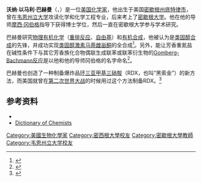'''沃纳·以马利·巴赫曼'''（{{lang-en|'''Werner Emmanuel Bachmann'''}}，{{bd|1901年|11月13日|1951年3月22日}}）是一位[[美国|美国]][[化学家|化学家]]，他出生于美国[[密歇根州|密歇根州]][[底特律|底特律市]]，曾在[[韦恩州立大学|韦恩州立大学]]攻读化学和化学工程专业，后来考上了[[密歇根大学|密歇根大学]]。他在他的导师[[摩西·冈伯格|摩西·冈伯格]]指导下获得博士学位，然后一直在密歇根大学参与学术研究。

巴赫曼研究[[物理有机化学|物理有机化学]]（[[重排反应|重排反应]]、[[自由基|自由基]]）和[[有机合成|有机合成]]，他被认为是[[类固醇|类固醇合成]]的先锋，并成功实现[[类固醇激素|类固醇激素]][[马萘雌甾酮|马萘雌甾酮]]的全合成<ref>{{cite web|url=http://www.chemistry.msu.edu/Genealogy/work-area-B.shtml|title=Chemical Genealogy Work Area - B|author=Michigan State University|accessdate=2011-05-04|deadurl=yes|archiveurl=https://web.archive.org/web/20110720004450/http://www2.chemistry.msu.edu/Genealogy/work-area-B.shtml|archivedate=2011-07-20}}</ref>。另外，能让芳香重氮盐在碱性条件下与其它芳香族化合物偶联生成联苯或联苯衍生物的[[Gomberg-Bachmann反应|Gomberg-Bachmann反应]]是以他和他的导师冈伯格的名字命名<ref>{{cite web|url=http://www.ecompound.com/Reaction%20reference/name_reaction_alphabetical2.htm|title=Reaction Reference: Name Reaction|accessdate=2011-05-04|archive-date=2011-04-25|archive-url=https://web.archive.org/web/20110425221842/http://www.ecompound.com/Reaction%20reference/name_reaction_alphabetical2.htm|dead-url=yes}}</ref>。

巴赫曼也创造了一种制备爆炸品[[环三亚甲基三硝胺|环三亚甲基三硝胺]]（RDX，也叫“黑索金”）的新方法，而美国就曾在[[第二次世界大战|第二次世界大战]]的时候用过这个方法制备RDX。<ref>{{cite journal 
 | title = A New Method of Preparing the High Explosive RDX1
 | author = WE Bachmann, JC Sheehan 
 | journal =  [[Journal_of_the_American_Chemical_Society|Journal of the American Chemical Society]], 1949
 | year = 1949
 | volume = 71
 | issue = 5
 | pages = 1842–1845 
 | doi = 10.1021/ja01173a092 
 | format = pdf 
}}</ref>

==参考资料==
{{ReflistH}}
{{Reflist}}
*{{cite journal
 | author = [[罗伯特·埃尔德菲尔德|Robert C. Elderfield]]
 | journal = Biographical Memories of the National Academy of Science
 | year = 1951
 | title = Werner Emmanuel Bachmann (1901-1951)
 | url = http://books.nap.edu/html/biomems/wbachmann.pdf
 | access-date = 2011-05-04
 | archive-date = 2011-06-07
 | archive-url = https://web.archive.org/web/20110607062111/http://books.nap.edu/html/biomems/wbachmann.pdf
 | dead-url = no
 }}
*[http://www.chem.qmul.ac.uk/rschg/biog.html Dictionary of Chemists] {{Wayback|url=http://www.chem.qmul.ac.uk/rschg/biog.html |date=20170708212507 }}
{{ReflistF}}

{{DEFAULTSORT:Bachmann, Werner Emmanuel}}
[[Category:美國生物化學家|Category:美國生物化學家]]
[[Category:密西根大學校友|Category:密西根大學校友]]
[[Category:密歇根大學教師|Category:密歇根大學教師]]
[[Category:韦恩州立大学校友|Category:韦恩州立大学校友]]